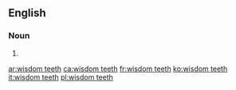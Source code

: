 ==English==

===Noun===
{{head|en|noun plural form}}

# {{plural of|wisdom tooth|lang=en}}

[[ar:wisdom teeth]]
[[ca:wisdom teeth]]
[[fr:wisdom teeth]]
[[ko:wisdom teeth]]
[[it:wisdom teeth]]
[[pl:wisdom teeth]]